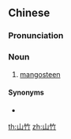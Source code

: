 ==Chinese==
{{zh-forms}}

===Pronunciation===
{{zh-pron
|m=shānzhú
|c=saan1 zuk1
|cat=n
}}

===Noun===
{{zh-noun}}

# [[mangosteen]]

====Synonyms====
* {{zh-l|山竹果}}

{{zh-cat|Fruits}}

[[th:山竹]]
[[zh:山竹]]